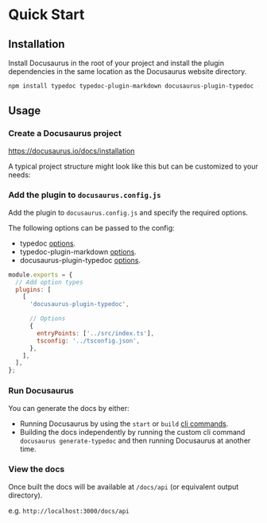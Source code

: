 
# Quick Start

## Installation

Install Docusaurus in the root of your project and install the plugin dependencies in the same location as the Docusaurus website directory.

```sh npm2yarn
npm install typedoc typedoc-plugin-markdown docusaurus-plugin-typedoc --save-dev
```

## Usage

<Steps>

### Create a Docusaurus project

https://docusaurus.io/docs/installation

A typical project structure might look like this but can be customized to your needs:

<FileTree>
  <FileTree.Folder name="docusaurus-website" defaultOpen>
    <FileTree.Folder name="build (static site dir)"></FileTree.Folder>
    <FileTree.Folder name="docs" defaultOpen>
      <FileTree.Folder name="api (generated TypeDoc md)"></FileTree.Folder>
    </FileTree.Folder>
    <FileTree.File name="docusaurus.config.js" />
    <FileTree.File name="package.json" />
    <FileTree.File name="sidebars.js" />
  </FileTree.Folder>
  <FileTree.File name="package.json" />
  <FileTree.Folder name="src (source code)"></FileTree.Folder>
  <FileTree.File name="tsconfig.json" />
</FileTree>

### Add the plugin to `docusaurus.config.js`

Add the plugin to `docusaurus.config.js` and specify the required options.

The following options can be passed to the config:

- typedoc [options](https://typedoc.org/options).
- typedoc-plugin-markdown [options](/docs/options).
- docusaurus-plugin-typedoc [options](/plugins/docusaurus/options).

```js filename="docusaurus.config.js"
module.exports = {
  // Add option types
  plugins: [
    [
      'docusaurus-plugin-typedoc',

      // Options
      {
        entryPoints: ['../src/index.ts'],
        tsconfig: '../tsconfig.json',
      },
    ],
  ],
};
```

### Run Docusaurus

You can generate the docs by either:

- Running Docusaurus by using the `start` or `build` [cli commands](https://docusaurus.io/docs/cli#docusaurus-cli-commands).
- Building the docs independently by running the custom cli command `docusaurus generate-typedoc` and then running Docusaurus at another time.

### View the docs

Once built the docs will be available at `/docs/api` (or equivalent output directory).

e.g. `http://localhost:3000/docs/api`

</Steps>

